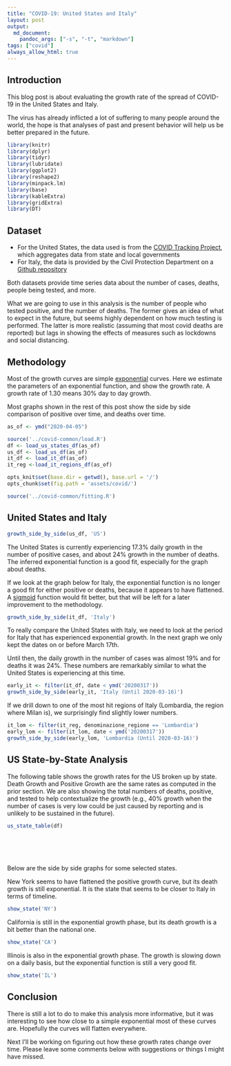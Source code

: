 ```yaml
---
title: "COVID-19: United States and Italy"
layout: post
output:
  md_document:
    pandoc_args: ["-s", "-t", "markdown"]
tags: ["covid"]
always_allow_html: true
---
```

  
## Introduction

This blog post is about evaluating the growth rate of the spread of COVID-19 in the United States and Italy.

The virus has already inflicted a lot of suffering to many people around the world, the hope is that analyses of past and present behavior will help us be better prepared in the future.

```r
library(knitr)
library(dplyr)
library(tidyr)
library(lubridate)
library(ggplot2)
library(reshape2)
library(minpack.lm)
library(base)
library(kableExtra)
library(gridExtra)
library(DT)
```

## Dataset

- For the United States, the data used is from the [COVID Tracking Project](https://covidtracking.com/), which aggregates data from state and local governments
- For Italy, the data is provided by the Civil Protection Department on a [Github repository](https://github.com/pcm-dpc/COVID-19)

Both datasets provide time series data about the number of cases, deaths, people being tested, and more.

What we are going to use in this analysis is the number of people who tested positive, and the number of deaths. The former gives an idea of what to expect in the future, but seems highly dependent on how much testing is performed. The latter is more realistic (assuming that most covid deaths are reported) but lags in showing the effects of measures such as lockdowns and social distancing.

## Methodology

Most of the growth curves are simple [exponential](https://en.wikipedia.org/wiki/Exponential_function) curves. Here we estimate the parameters of an exponential function, and show the growth rate. A growth rate of 1.30 means 30% day to day growth.

Most graphs shown in the rest of this post show the side by side comparison of positive over time, and deaths over time.

```r
as_of <- ymd("2020-04-05")

source('../covid-common/load.R')
df <- load_us_states_df(as_of)
us_df <- load_us_df(as_of)
it_df <- load_it_df(as_of)
it_reg <-load_it_regions_df(as_of)

opts_knit$set(base.dir = getwd(), base.url = '/')
opts_chunk$set(fig.path = 'assets/covid/')
```

```r
source('../covid-common/fitting.R')
```

## United States and Italy

```r
growth_side_by_side(us_df, 'US')

```

The United States is currently experiencing 17.3% daily growth in the number of positive cases, and about 24% growth in the number of deaths. The inferred exponential function is a good fit, especially for the graph about deaths.

If we look at the graph below for Italy, the exponential function is no longer a good fit for either positive or deaths, because it appears to have flattened. A [sigmoid](https://en.wikipedia.org/wiki/Sigmoid_function) function would fit better, but that will be left for a later improvement to the methodology.

```r
growth_side_by_side(it_df, 'Italy')
```

To really compare the United States with Italy, we need to look at the period for Italy that has experienced exponential growth. In the next graph we only kept the dates on or before March 17th.

Until then, the daily growth in the number of cases was almost 19% and for deaths it was 24%. These numbers are remarkably similar to what the United States is experiencing at this time.

```r
early_it <- filter(it_df, date < ymd('20200317'))
growth_side_by_side(early_it, 'Italy (Until 2020-03-16)')
```

If we drill down to one of the most hit regions of Italy (Lombardia, the region where Milan is), we surprisingly find slightly lower numbers. 

```r
it_lom <- filter(it_reg, denominazione_regione == 'Lombardia')
early_lom <- filter(it_lom, date < ymd('20200317'))
growth_side_by_side(early_lom, 'Lombardia (Until 2020-03-16)')
```

## US State-by-State Analysis

The following table shows the growth rates for the US broken up by state. Death Growth and Positive Growth are the same rates as computed in the prior section. We are also showing the total numbers of deaths, positive, and tested to help contextualize the growth (e.g., 40% growth when the number of cases is very low could be just caused by reporting and is unlikely to be sustained in the future). 

```r
us_state_table(df)
```

<br><br><br><br>
Below are the side by side graphs for some selected states.

New York seems to have flattened the positive growth curve, but its death growth is still exponential. It is the state that seems to be closer to Italy in terms of timeline.

```r
show_state('NY')
```

California is still in the exponential growth phase, but its death growth is a bit better than the national one.

```r
show_state('CA')
```

Illinois is also in the exponential growth phase. The growth is slowing down on a daily basis, but the exponential function is still a very good fit.

```r
show_state('IL')
```

## Conclusion

There is still a lot to do to make this analysis more informative, but it was interesting to see how close to a simple exponential most of these curves are. Hopefully the curves will flatten everywhere.

Next I'll be working on figuring out how these growth rates change over time. Please leave some comments below with suggestions or things I might have missed.

